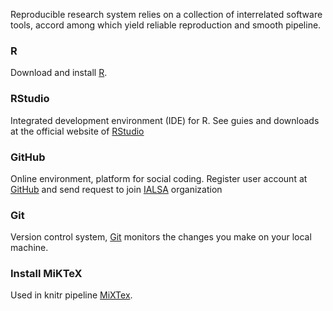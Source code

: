 Reproducible research system relies on a collection of interrelated software tools, accord among which yield reliable reproduction and smooth pipeline. 

### R

Download and install [R](http://cran.rstudio.com/). 

### RStudio

Integrated development environment (IDE) for R. See guies and downloads at the official website of [RStudio](http://www.rstudio.com/) 


### GitHub

Online environment, platform for social coding. Register user account at [GitHub](https://github.com/) and send request to join [IALSA](https://github.com/ialsa) organization

### Git

Version control system, [Git](https://windows.github.com/) monitors the changes you make on your local machine.


### Install MiKTeX
Used in knitr pipeline [MiXTex](http://miktex.org/download).